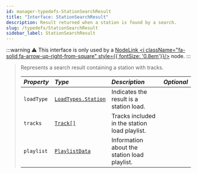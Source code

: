 ```yaml
---
id: manager-typedefs-StationSearchResult
title: "Interface: StationSearchResult"
description: Result returned when a station is found by a search.
slug: /typedefs/StationSearchResult
sidebar_label: StationSearchResult
---
```

:::warning
⚠️ This interface is only used by a [NodeLink <i className="fa-solid fa-arrow-up-right-from-square" style={{ fontSize: '0.8em'}}/>](https://github.com/PerformanC/NodeLink) node.
:::

> Represents a search result containing a station with tracks.
> 
> | <i className="fa-solid fa-hashtag"/> Property | <i className="fa-solid fa-font"/> Type                  | <i className="fa-solid fa-list"/> Description | <i className="fa-solid fa-flask"/> Optional |
> |:----------------------------------------------|:------------------------------------------------------- |:----------------------------------------------|:-------------------------------------------:|
> | `loadType`                                    | [`LoadTypes.Station`](../Enums/LoadTypes.mdx#station)   | Indicates the result is a station load.       | <i className="fa-solid fa-xmark"/>          |
> | `tracks`                                      | [`Track[]`](./Track.mdx)                                | Tracks included in the station load playlist. | <i className="fa-solid fa-xmark"/>          |
> | `playlist`                                    | [`PlaylistData`](./PlaylistData.mdx)                    | Information about the station load playlist.  | <i className="fa-solid fa-xmark"/>          |
